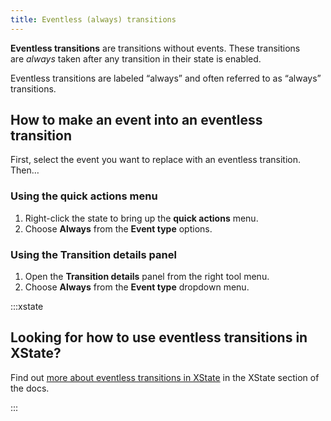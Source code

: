 ```yaml
---
title: Eventless (always) transitions
---
```


**Eventless transitions** are transitions without events. These transitions are *always* taken after any transition in their state is enabled.

Eventless transitions are labeled “always” and often referred to as “always” transitions.

## How to make an event into an eventless transition

First, select the event you want to replace with an eventless transition. Then…

### Using the **quick actions** menu

1. Right-click the state to bring up the **quick actions** menu.
2. Choose **Always** from the **Event type** options.

### Using the **Transition details** panel

1. Open the **Transition details** panel from the right tool menu.
2. Choose **Always** from the **Event type** dropdown menu.

:::xstate 

## Looking for how to use eventless transitions in XState?

Find out [more about eventless transitions in XState](/xstate/transitions-and-choices/always) in the XState section of the docs.

:::
